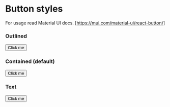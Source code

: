 
# Button styles

For usage read Material UI docs.
[https://mui.com/material-ui/react-button/]

### Outlined
<Button variant='outlined'>Click me</Button>


### Contained (default)
<Button>Click me</Button>

### Text
<Button variant="text">Click me</Button>

